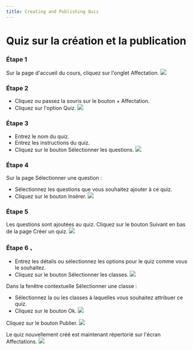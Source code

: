 ```yaml
--- 
title: Creating and Publishing Quiz
--- 
```




 # Quiz sur la création et la publication 

 ### Étape 1 
 Sur la page d'accueil du cours, cliquez sur l'onglet Affectation.
![](/img/ulearning/teacher/assignments18.png)

 ### Étape 2 

 - Cliquez ou passez la souris sur le bouton + Affectation. 
 - Cliquez sur l'option Quiz.
![](/img/ulearning/teacher/assignments19.png)

 ### Étape 3 

 - Entrez le nom du quiz. 
 - Entrez les instructions du quiz. 
 - Cliquez sur le bouton Sélectionner les questions.
![](/img/ulearning/teacher/assignments20.png)

 ### Étape 4 
 Sur la page Sélectionner une question : 
 - Sélectionnez les questions que vous souhaitez ajouter à ce quiz. 
 - Cliquez sur le bouton Insérer.
![](/img/ulearning/teacher/assignments21.png)

 ### Étape 5 
 Les questions sont ajoutées au quiz. Cliquez sur le bouton Suivant en bas de la page Créer un quiz.
![](/img/ulearning/teacher/assignments22.png)

 ### Étape 6 、

 - Entrez les détails ou sélectionnez les options pour le quiz comme vous le souhaitez. 
 - Cliquez sur le bouton Sélectionner les classes.
![](/img/ulearning/teacher/assignments23.png)

 Dans la fenêtre contextuelle Sélectionner une classe : 
 - Sélectionnez la ou les classes à laquelles vous souhaitez attribuer ce quiz. 
 - Cliquez sur le bouton Ok.
![](/img/ulearning/teacher/assignments24.png)

Cliquez sur le bouton Publier.
![](/img/ulearning/teacher/assignments25.png)

Le quiz nouvellement créé est maintenant répertorié sur l'écran Affectations.
![](/img/ulearning/teacher/assignments26.png)